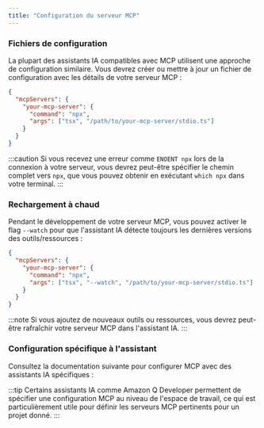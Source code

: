```yaml
---
title: "Configuration du serveur MCP"
---
```




### Fichiers de configuration

La plupart des assistants IA compatibles avec MCP utilisent une approche de configuration similaire. Vous devrez créer ou mettre à jour un fichier de configuration avec les détails de votre serveur MCP :

```json
{
  "mcpServers": {
    "your-mcp-server": {
      "command": "npx",
      "args": ["tsx", "/path/to/your-mcp-server/stdio.ts"]
    }
  }
}
```

:::caution
Si vous recevez une erreur comme `ENOENT npx` lors de la connexion à votre serveur, vous devrez peut-être spécifier le chemin complet vers `npx`, que vous pouvez obtenir en exécutant `which npx` dans votre terminal.
:::

### Rechargement à chaud

Pendant le développement de votre serveur MCP, vous pouvez activer le flag `--watch` pour que l'assistant IA détecte toujours les dernières versions des outils/ressources :

```json {5}
{
  "mcpServers": {
    "your-mcp-server": {
      "command": "npx",
      "args": ["tsx", "--watch", "/path/to/your-mcp-server/stdio.ts"]
    }
  }
}
```

:::note
Si vous ajoutez de nouveaux outils ou ressources, vous devrez peut-être rafraîchir votre serveur MCP dans l'assistant IA.
:::

### Configuration spécifique à l'assistant

Consultez la documentation suivante pour configurer MCP avec des assistants IA spécifiques :


<Snippet name="mcp/assistant-docs" />

:::tip
Certains assistants IA comme Amazon Q Developer permettent de spécifier une configuration MCP au niveau de l'espace de travail, ce qui est particulièrement utile pour définir les serveurs MCP pertinents pour un projet donné.
:::